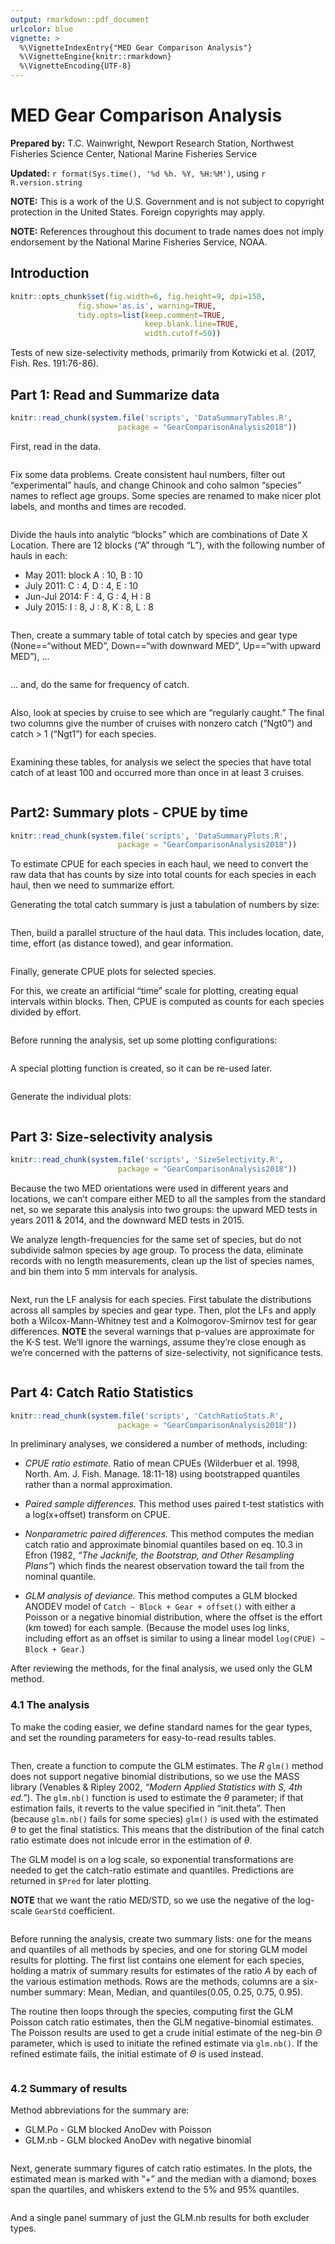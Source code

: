 ```yaml
---
output: rmarkdown::pdf_document
urlcolor: blue
vignette: >
  %\VignetteIndexEntry{"MED Gear Comparison Analysis"}
  %\VignetteEngine{knitr::rmarkdown}
  %\VignetteEncoding{UTF-8}
---
```


MED Gear Comparison Analysis
========================================================

**Prepared by:** T.C. Wainwright, 
Newport Research Station, Northwest Fisheries Science Center,
National Marine Fisheries Service

**Updated:** `r format(Sys.time(), '%d %h. %Y, %H:%M')`,
using `r R.version.string`

**NOTE:** This is a work of the U.S. Government and is not subject to
copyright protection in the United States. Foreign copyrights may apply.

**NOTE:** References throughout this document to trade names does not 
imply endorsement by the National Marine Fisheries Service, NOAA.

## Introduction

```r
knitr::opts_chunk$set(fig.width=6, fig.height=9, dpi=150, 
               fig.show='as.is', warning=TRUE,
               tidy.opts=list(keep.comment=TRUE, 
                              keep.blank.line=TRUE, 
                              width.cutoff=50))
```

Tests of new size-selectivity methods, primarily from Kotwicki et al. (2017, Fish. Res. 191:76-86).

## Part 1: Read and Summarize data

```r
knitr::read_chunk(system.file('scripts', 'DataSummaryTables.R',
                        package = "GearComparisonAnalysis2018"))
```

First, read in the data.

```r
```

Fix some data problems. Create consistent haul numbers, filter out "experimental" hauls, and change Chinook and coho salmon "species" names to reflect age groups. Some species are renamed to make nicer plot labels, and months and times are recoded.

```r
```

Divide the hauls into analytic "blocks" which are combinations of Date X
Location. There are 12 blocks ("A" through "L"), with the following number 
of hauls in each:

* May 2011: block A : 10, B : 10
* July 2011: C : 4, D : 4, E : 10
* Jun-Jul 2014: F : 4, G : 4, H : 8
* July 2015: I : 8, J : 8, K : 8, L : 8

```r
```

Then, create a summary table of total catch by species and gear type 
(None=="without MED", Down=="with downward MED", Up=="with upward MED"), ...

```r
```

... and, do the same for frequency of catch.

```r
```

Also, look at species by cruise to see which are "regularly caught." The final two columns give the number of cruises with nonzero catch ("Ngt0") and catch > 1 ("Ngt1") for each species.

```r
```

Examining these tables, for analysis we select the species that have total catch of at least 100 and occurred more than once in at least 3 cruises.

```r
```

## Part2: Summary plots - CPUE by time

```r
knitr::read_chunk(system.file('scripts', 'DataSummaryPlots.R',
                        package = "GearComparisonAnalysis2018"))
```

To estimate CPUE for each species in each haul, we need to convert the raw
data that has counts by size into total counts for each species in each 
haul, then we need to summarize effort.

Generating the total catch summary is just a tabulation of numbers 
by size:

```r
```

Then, build a parallel structure of the haul data. This includes 
location, date, time, effort (as distance towed), and gear information.

```r
```

Finally, generate CPUE plots for selected species. 

For this, we create an artificial "time" scale for plotting, creating equal 
intervals within blocks. Then, CPUE is computed as counts for each species divided 
by effort.

```r
```

Before running the analysis, set up some plotting configurations:

```r
```

A special plotting function is created, so it can be re-used later.

```r
```

Generate the individual plots:

```r
```

## Part 3: Size-selectivity analysis

```r
knitr::read_chunk(system.file('scripts', 'SizeSelectivity.R',
                        package = "GearComparisonAnalysis2018"))
```

Because the two MED orientations were used in different years and locations, 
we can't compare either MED to all the samples from the standard net, so we 
separate this analysis into two groups: the upward MED tests in years 2011 & 
2014, and the downward MED tests in 2015. 

We analyze length-frequencies for the same set of species, but do not 
subdivide salmon species by age group. To process the data, eliminate 
records with no length measurements, clean up the list of species names, and
bin them into 5 mm intervals for analysis.

```r
```

Next, run the LF analysis for each species. First tabulate the distributions
across all samples by species and gear type. Then, plot the LFs and 
apply both a Wilcox-Mann-Whitney test and a Kolmogorov-Smirnov test for 
gear differences. **NOTE** the several warnings that p-values are approximate 
for the K-S test. We'll ignore the warnings, assume they're close enough as
we're concerned with the patterns of size-selectivity, not significance tests.

```r
```

## Part 4: Catch Ratio Statistics

```r
knitr::read_chunk(system.file('scripts', 'CatchRatioStats.R',
                        package = "GearComparisonAnalysis2018"))
```

In preliminary analyses, we considered a number of methods, including:

* _CPUE ratio estimate._
Ratio of mean CPUEs (Wilderbuer et al. 1998, North. Am. J. Fish. Manage. 
18:11-18) using bootstrapped quantiles rather than a normal approximation.

* _Paired sample differences._ 
This method uses paired t-test statistics with a log(x+offset) transform 
on CPUE.

* _Nonparametric paired differences._ 
This method computes the median catch ratio and approximate binomial 
quantiles based on eq. 10.3 in Efron (1982, _"The Jacknife, 
the Bootstrap, and Other Resampling Plans"_) which finds the nearest 
observation toward the tail from the nominal quantile.

* _GLM analysis of deviance._
This method computes a GLM blocked ANODEV model of 
``Catch ~ Block + Gear + offset()`` with either a Poisson or a negative 
binomial distribution, where the offset is the effort (km towed) for 
each sample. (Because the model uses log links, including effort as an 
offset is similar to using a linear model ``log(CPUE) ~ Block + Gear``.)

After reviewing the methods, for the final analysis, we used only the GLM 
method.

### 4.1 The analysis

To make the coding easier, we define standard names for the gear types, and 
set the rounding parameters for easy-to-read results tables.

```r
```

Then, create a function to compute the GLM estimates. The _R_ ``glm()`` 
method does not support negative binomial distributions, 
so we use the MASS library (Venables & Ripley 2002, 
_"Modern Applied Statistics with S, 4th ed."_). The ``glm.nb()`` function is 
used to estimate the $\theta$ parameter; if that estimation fails, it reverts
to the value specified in "init.theta". Then (because ``glm.nb()`` fails 
for some species) ``glm()`` is used with the estimated 
$\theta$ to get the final statistics. This means that the distribution of the 
final catch ratio estimate does not inlcude error in the estimation of $\theta$.

The GLM model is on a log scale, so exponential transformations are 
needed to get the catch-ratio estimate and quantiles. Predictions are 
returned in ``$Pred`` for later plotting. 

**NOTE** that we want the ratio MED/STD, so we use the negative of the 
log-scale ``GearStd`` coefficient. 

```r
```

Before running the analysis, create two summary lists: one for the means 
and quantiles of all methods by species, and one for storing GLM model 
results for plotting. The first list contains one element for each species,
holding a matrix of summary results for estimates of the ratio _A_ by each 
of the various estimation methods.  Rows are the methods, columns are a 
six-number summary: Mean, Median, and quantiles(0.05, 0.25, 0.75, 0.95).

The routine then loops through the species, computing first the GLM Poisson
catch ratio estimates, then the GLM negative-binomial estimates. The 
Poisson results are used to get a crude initial estimate of the neg-bin 
$\Theta$ parameter, which is used to initiate the refined estimate via 
``glm.nb()``. If the refined estimate fails, the initial estimate of 
$\Theta$ is used instead. 

```r
```

### 4.2 Summary of results

Method abbreviations for the summary are:

* GLM.Po - GLM blocked AnoDev with Poisson
* GLM.nb - GLM blocked AnoDev with negative binomial

```r
```

Next, generate summary figures of catch ratio estimates. In the plots, 
the estimated mean is marked with "+" and the median with a diamond; 
boxes span the quartiles, and whiskers extend to the 5% and 95% quantiles.

```r
```

And a single panel summary of just the GLM.nb results for both excluder types.

```r
```

